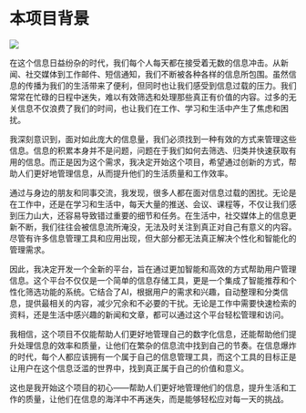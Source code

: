 # 本项目背景

![](https://qingyon-revornix-public.oss-cn-beijing.aliyuncs.com/images/202504191335214.jpg)

在这个信息日益纷杂的时代，我们每个人每天都在接受着无数的信息冲击。从新闻、社交媒体到工作邮件、短信通知，我们不断被各种各样的信息所包围。虽然信息的传播为我们的生活带来了便利，但同时也让我们感受到信息过载的压力。我们常常在忙碌的日程中迷失，难以有效筛选和处理那些真正有价值的内容。过多的无关信息不仅浪费了我们的时间，也让我们在工作、学习和生活中产生了焦虑和困扰。

我深刻意识到，面对如此庞大的信息量，我们必须找到一种有效的方式来管理这些信息。信息的积累本身并不是问题，问题在于我们如何去筛选、归类并快速获取有用的信息。而正是因为这个需求，我决定开始这个项目，希望通过创新的方式，帮助人们更好地管理信息，从而提升他们的生活质量和工作效率。

通过与身边的朋友和同事交流，我发现，很多人都在面对信息过载的困扰。无论是在工作中，还是在学习和生活中，每天大量的推送、会议、课程等，不仅让我们感到压力山大，还容易导致错过重要的细节和任务。在生活中，社交媒体上的信息更新不断，我们往往会被信息流所淹没，无法及时关注到真正对自己有意义的内容。尽管有许多信息管理工具和应用出现，但大部分都无法真正解决个性化和智能化的管理需求。

因此，我决定开发一个全新的平台，旨在通过更加智能和高效的方式帮助用户管理信息。这个平台不仅仅是一个简单的信息存储工具，更是一个集成了智能推荐和个性化筛选功能的系统。它结合了AI，根据用户的需求和兴趣，自动整理和分类信息，提供最相关的内容，减少冗余和不必要的干扰。无论是工作中需要快速检索的资料，还是生活中感兴趣的新闻和文章，都可以通过这个平台轻松管理和访问。

我相信，这个项目不仅能帮助人们更好地管理自己的数字化信息，还能帮助他们提升处理信息的效率和质量，让他们在繁杂的信息流中找到自己的节奏。在信息爆炸的时代，每个人都应该拥有一个属于自己的信息管理工具，而这个工具的目标正是让用户在这个信息泛滥的世界中，找到真正属于自己的价值和意义。

这也是我开始这个项目的初心——帮助人们更好地管理他们的信息，提升生活和工作的质量，让他们在信息的海洋中不再迷失，而是能够轻松应对每一天的挑战。